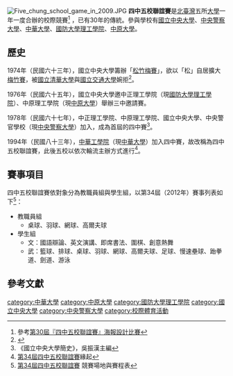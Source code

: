 {{expand|time=2009-07-25T05:11:33+00:00}}
[[File:Five_chung_school_game_in_2009.JPG|thumb]]
'''四中五校聯誼賽'''是[[北臺灣|北臺灣]]五所[[大學|大學]]一年一度合辦的校際競賽<ref>參考[http://club.adm.ncu.edu.tw/member/GroupAnn/detail.php?busi_ID=368 第30屆『四中五校聯誼賽』海報設計比賽]{{dead link|date=2017年12月 |bot=InternetArchiveBot |fix-attempted=yes }}</ref>
，已有30年的傳統。參與學校有[[國立中央大學|國立中央大學]]、[[中央警察大學|中央警察大學]]、[[中華大學|中華大學]]、[[國防大學理工學院|國防大學理工學院]]、[[中原大學|中原大學]]。

== 歷史 ==
1974年（民國六十三年），國立中央大學籌辦「[[松竹梅賽|松竹梅賽]]」，欲以「松」自居擴大[[梅竹賽|梅竹賽]]，被[[國立清華大學|國立清華大學]]與[[國立交通大學|國立交通大學]]婉拒<ref>{{Cite web |url=http://www.nctu.edu.tw/NCTU_No1/p-13.html |title=梅竹賽歷史 |accessdate=2012-11-30 |archive-date=2013-09-14 |archive-url=https://web.archive.org/web/20130914233817/http://www.nctu.edu.tw/NCTU_No1/p-13.html |dead-url=yes }}</ref>。

1976年（民國六十五年），國立中央大學邀中正理工學院（現[[國防大學理工學院|國防大學理工學院]]）、中原理工學院（現[[中原大學|中原大學]]）舉辦三中邀請賽。

1978年（民國六十七年），中正理工學院、中原理工學院、國立中央大學、中央警官學校（現[[中央警察大學|中央警察大學]]）加入，成為首屆的四中賽<ref>《國立中央大學簡史》，吳振漢主編</ref>。

1994年（民國八十三年），[[中華工學院|中華工學院]]（現[[中華大學|中華大學]]）加入四中賽，故改稱為四中五校聯誼賽，此後五校以依次輪流主辦方式進行<ref>[http://club.adm.ncu.edu.tw/4c5s/story.php 第34屆四中五校聯誼賽]{{dead link|date=2017年12月 |bot=InternetArchiveBot |fix-attempted=yes }}緣起</ref>。

==賽事項目==
四中五校聯誼賽依對象分為教職員組與學生組，以第34屆（2012年）賽事列表如下<ref>[http://club.adm.ncu.edu.tw/4c5s/ 第34屆四中五校聯誼賽] {{Wayback|url=http://club.adm.ncu.edu.tw/4c5s/ |date=20121029185154 }}競賽場地與賽程表</ref>：
*教職員組
**桌球、羽球、網球、高爾夫球
*學生組
**文：國語辯論、英文演講、即席書法、圍棋、創意熱舞
**武：籃球、排球、桌球、羽球、網球、高爾夫球、足球、慢速壘球、跆拳道、劍道、游泳

==參考文獻==
{{reflist}}

[[category:中華大學|category:中華大學]]
[[category:中原大學|category:中原大學]]
[[category:國防大學理工學院|category:國防大學理工學院]]
[[category:國立中央大學|category:國立中央大學]]
[[category:中央警察大學|category:中央警察大學]]
[[category:校際體育活動|category:校際體育活動]]